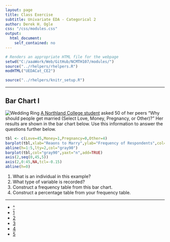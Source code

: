 ```yaml
---
layout: page
title: Class Exercise
subtitle: Univariate EDA - Categorical 2
author: Derek H. Ogle
css: "/css/modules.css"
output:
  html_document:
    self_contained: no
---
```


```r
# Renders an appropriate HTML file for the webpage
setwd("C:/aaaWork/Web/GitHub/NCMTH107/modules/")
source("../rhelpers/rhelpers.R")
modHTML("UEDACat_CE2")
```

```r
source("../rhelpers/knitr_setup.R")
```

----

## Bar Chart I
<img src="http://derekogle.com/NCMTH107/modules/zimgs/weddingring.jpg" alt="Wedding Ring" class="img-right">
[A Northland College student](../resources/past-projects/F07_Brilla.pdf) asked 50 of her peers "Why should people get married (Select Love, Money, Pregnancy, or Other)?"  Her results are shown in the bar chart below.  Use this information to answer the questions further below.

```r
tbl <- c(Love=45,Money=1,Pregnancy=0,Other=4)
barplot(tbl,xlab="Reaons to Marry",ylab="Frequency of Respondents",col="gray90",yaxt="n")
abline(h=1:5,lty=2,col="gray90")
barplot(tbl,col="gray90",yaxt="n",add=TRUE)
axis(2,seq(0,45,5))
axis(2,0:45,NA,tcl=-0.15)
abline(h=0)
```

1. What is an individual in this example?
1. What type of variable is recorded?
1. Construct a frequency table from this bar chart.
1. Construct a percentage table from your frequency table.

----

<div class="text-center">
<ul class="pagination pagination-lg">
  <li><a href="UEDACat.html">^</a></li>
  <li><a href="UEDACat_CE1.html">1</a></li>
  <li class="active"><a href="#">2</a></li>
  <li><a href="UEDACat_CE3.html">3</a></li>
  <li><a href="UEDACat_CE4.html">4</a></li>
  <li><a href="UEDACat_CE5.html">5</a></li>
</ul>
